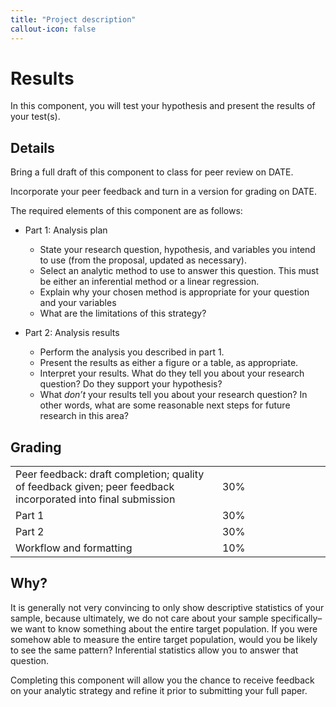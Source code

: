 ```yaml
---
title: "Project description"
callout-icon: false
---
```


# Results {#results}

In this component, you will test your hypothesis and present the results of your test(s).

## Details

Bring a full draft of this component to class for peer review on DATE.

Incorporate your peer feedback and turn in a version for grading on DATE.

The required elements of this component are as follows:

-   Part 1: Analysis plan

    -   State your research question, hypothesis, and variables you intend to use (from the proposal, updated as necessary).
    -   Select an analytic method to use to answer this question. This must be either an inferential method or a linear regression.
    -   Explain why your chosen method is appropriate for your question and your variables
    -   What are the limitations of this strategy?

-   Part 2: Analysis results

    -   Perform the analysis you described in part 1.
    -   Present the results as either a figure or a table, as appropriate.
    -   Interpret your results. What do they tell you about your research question? Do they support your hypothesis?
    -   What *don't* your results tell you about your research question? In other words, what are some reasonable next steps for future research in this area?

## Grading

|                                                                                                              |     |
|-----------------------------------------------|-------------------------|
| Peer feedback: draft completion; quality of feedback given; peer feedback incorporated into final submission | 30% |
| Part 1                                                                                                       | 30% |
| Part 2                                                                                                       | 30% |
| Workflow and formatting                                                                                      | 10% |

::: callout-tip
## Why?

It is generally not very convincing to only show descriptive statistics of your sample, because ultimately, we do not care about your sample specifically--we want to know something about the entire target population.
If you were somehow able to measure the entire target population, would you be likely to see the same pattern?
Inferential statistics allow you to answer that question.

Completing this component will allow you the chance to receive feedback on your analytic strategy and refine it prior to submitting your full paper.
:::
